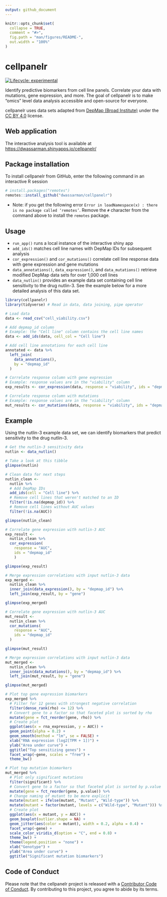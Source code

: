 ```yaml
---
output: github_document
---
```


<!-- README.md is generated from README.Rmd. Please edit that file -->

```r
knitr::opts_chunk$set(
  collapse = TRUE,
  comment = "#>",
  fig.path = "man/figures/README-",
  out.width = "100%"
)
```

# cellpanelr

<!-- badges: start -->
[![Lifecycle: experimental](https://img.shields.io/badge/lifecycle-experimental-orange.svg)](https://lifecycle.r-lib.org/articles/stages.html#experimental)
<!-- badges: end -->

Identify predictive biomarkers from cell line panels. Correlate your data with mutations, gene expression, and more. The goal of cellpanelr is to make "omics" level data analysis accessible and open-source for everyone.

cellpanelr uses data sets adapted from [DepMap (Broad Institute)](<https://depmap.org/portal/>) under the [CC BY 4.0](<https://creativecommons.org/licenses/by/4.0/>) license.

## Web application

The interactive analysis tool is available at <https://dwassarman.shinyapps.io/cellpanelr/>

## Package installation

To install cellpanelr from GitHub, enter the following command in an interactive R session

```r
# install.packages("remotes")
remotes::install_github("dwassarman/cellpanelr")
```

- Note: if you get the following error `Error in loadNamespace(x) : there is no package called ‘remotes’`. Remove the `#` character from the command above to install the `remotes` package.

## Usage

- `run_app()` runs a local instance of the interactive shiny app
- `add_ids()` matches cell line names with DepMap IDs for subsequent analysis
- `cor_expression()` and `cor_mutations()` correlate cell line response data with gene expression and gene mutations
- `data_annotations()`, `data_expression()`, and `data_mutations()` retrieve modified DepMap data sets for over 1,000 cell lines
- `data_nutlin()` provides an example data set containing cell line sensitivity to the drug nutlin-3. See the example below for a more detailed analysis of this data set.

```r
library(cellpanelr)
library(tidyverse) # Read in data, data joining, pipe operator
```
```r
# Load data
data <- read_csv("cell_viability.csv")

# Add depmap_id column
# Example: the "Cell line" column contains the cell line names
data <- add_ids(data, cell_col = "Cell line")

# Add cell line annotations for each cell line
annotated <- data %>%
  left_join(
    data_annotations(),
    by = "depmap_id"
  )

# Correlate response column with gene expression
# Example: response values are in the "viability" column
exp_results <- cor_expression(data, response = "viability", ids = "depmap_ids")

# Correlate response column with mutations
# Example: response values are in the "viability" column
mut_results <- cor_mutations(data, response = "viability", ids = "depmap_ids")
```

## Example

Using the nutlin-3 example data set, we can identify biomarkers that predict sensitivity to the drug nutlin-3.

```r
# Get the nutlin-3 sensitivity data
nutlin <- data_nutlin()

# Take a look at this tibble
glimpse(nutlin)
```

```r
# Clean data for next steps
nutlin_clean <-
  nutlin %>%
  # Add DepMap IDs
  add_ids(cell = "Cell line") %>%
  # Remove cell lines that weren't matched to an ID
  filter(!is.na(depmap_id)) %>%
  # Remove cell lines without AUC values
  filter(!is.na(AUC))

glimpse(nutlin_clean)
```

```r
# Correlate gene expression with nutlin-3 AUC
exp_result <- 
  nutlin_clean %>%
  cor_expression(
    response = "AUC",
    ids = "depmap_id"
    )

glimpse(exp_result)

# Merge expression correlations with input nutlin-3 data
exp_merged <- 
  nutlin_clean %>%
  inner_join(data_expression(), by = "depmap_id") %>%
  left_join(exp_result, by = "gene")

glimpse(exp_merged)
```

```r
# Correlate gene expression with nutlin-3 AUC
mut_result <- 
  nutlin_clean %>%
  cor_mutations(
    response = "AUC",
    ids = "depmap_id"
  )

glimpse(mut_result)

# Merge expression correlations with input nutlin-3 data
mut_merged <- 
  nutlin_clean %>%
  inner_join(data_mutations(), by = "depmap_id") %>%
  left_join(mut_result, by = "gene")

glimpse(mut_merged)
```

```r
# Plot top gene expression biomarkers
exp_merged %>%
  # Filter for 12 genes with strongest negative correlation
  filter(dense_rank(rho) <= 12) %>%
  # Convert gene to a factor so that faceted plot is sorted by rho
  mutate(gene = fct_reorder(gene, rho)) %>%
  # Create plot
  ggplot(aes(x = rna_expression, y = AUC)) +
  geom_point(alpha = 0.2) +
  geom_smooth(method = "lm", se = FALSE) +
  xlab("RNA expression (log2[TPM + 1])") +
  ylab("Area under curve") +
  ggtitle("Top sensitizing genes") +
  facet_wrap(~gene, scales = "free") +
  theme_bw()

# Plot top mutation biomarkers
mut_merged %>%
  # Plot only significant mutations
  filter(significant) %>%
  # Convert gene to a factor so that faceted plot is sorted by p.value
  mutate(gene = fct_reorder(gene, p.value)) %>%
  # Change naming of mutant to be more explicit
  mutate(mutant = ifelse(mutant, "Mutant", "Wild-type")) %>%
  mutate(mutant = factor(mutant, levels = c("Wild-type", "Mutant"))) %>%
  # Create plot
  ggplot(aes(x = mutant, y = AUC)) +
  geom_boxplot(outlier.shape = NA) +
  geom_jitter(aes(color = mutant), width = 0.2, alpha = 0.4) +
  facet_wrap(~gene) +
  scale_color_viridis_d(option = "C", end = 0.8) +
  theme_bw() +
  theme(legend.position = "none") +
  xlab("Genotype") +
  ylab("Area under curve") +
  ggtitle("Significant mutation biomarkers")

```


## Code of Conduct

Please note that the cellpanelr project is released with a [Contributor Code of Conduct](https://contributor-covenant.org/version/2/0/CODE_OF_CONDUCT.html). By contributing to this project, you agree to abide by its terms.

